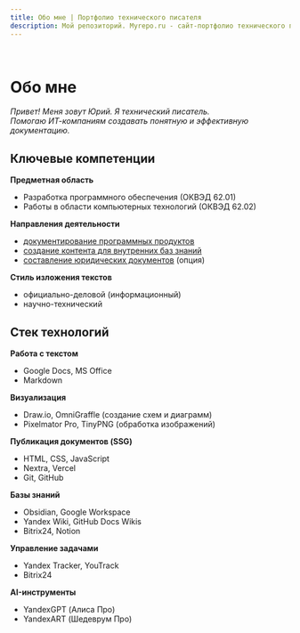 ```yaml
---
title: Обо мне | Портфолио технического писателя
description: Мой репозиторий. Myrepo.ru - сайт-портфолио технического писателя
---
```



<br />

# Обо мне

*Привет! Меня зовут Юрий. Я технический писатель.*  
*Помогаю ИТ-компаниям создавать понятную и эффективную документацию.*

## Ключевые компетенции

**Предметная область**  
- Разработка программного обеспечения (ОКВЭД 62.01)  
- Работы в области компьютерных технологий (ОКВЭД 62.02)  

**Направления деятельности**  
- [документирование программных продуктов](/about/software-documentation-development)  
- [создание контента для внутренних баз знаний](/about/wiki-content-development)  
- [составление юридических документов](/about/legal-documents-development) (опция)

**Стиль изложения текстов**  
- официально-деловой (информационный)  
- научно-технический  

## Стек технологий

**Работа с текстом**  
- Google Docs, MS Office  
- Markdown  

**Визуализация**  
- Draw.io, OmniGraffle (создание схем и диаграмм)  
- Pixelmator Pro, TinyPNG (обработка изображений)  

**Публикация документов (SSG)**  
- HTML, CSS, JavaScript  
- Nextra, Vercel  
- Git, GitHub   

**Базы знаний**  
- Obsidian, Google Workspace  
- Yandex Wiki, GitHub Docs Wikis  
- Bitrix24, Notion  

**Управление задачами**  
- Yandex Tracker, YouTrack  
- Bitrix24  

**AI-инструменты**  
- YandexGPT (Алиса Про)  
- YandexART (Шедеврум Про)
